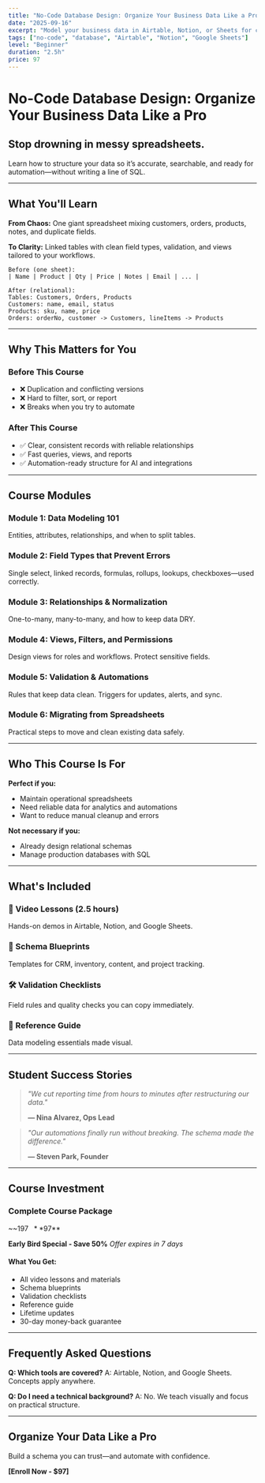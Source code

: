 ```yaml
---
title: "No-Code Database Design: Organize Your Business Data Like a Pro"
date: "2025-09-16"
excerpt: "Model your business data in Airtable, Notion, or Sheets for clarity, consistency, and speed."
tags: ["no-code", "database", "Airtable", "Notion", "Google Sheets"]
level: "Beginner"
duration: "2.5h"
price: 97
---
```


# No-Code Database Design: Organize Your Business Data Like a Pro

## Stop drowning in messy spreadsheets.

Learn how to structure your data so it’s accurate, searchable, and ready for automation—without writing a line of SQL.

---

## What You'll Learn

**From Chaos:**
One giant spreadsheet mixing customers, orders, products, notes, and duplicate fields.

**To Clarity:**
Linked tables with clean field types, validation, and views tailored to your workflows.

```text
Before (one sheet):
| Name | Product | Qty | Price | Notes | Email | ... |

After (relational):
Tables: Customers, Orders, Products
Customers: name, email, status
Products: sku, name, price
Orders: orderNo, customer -> Customers, lineItems -> Products
```

---

## Why This Matters for You

### Before This Course
- ❌ Duplication and conflicting versions
- ❌ Hard to filter, sort, or report
- ❌ Breaks when you try to automate

### After This Course
- ✅ Clear, consistent records with reliable relationships
- ✅ Fast queries, views, and reports
- ✅ Automation-ready structure for AI and integrations

---

## Course Modules

### Module 1: Data Modeling 101
Entities, attributes, relationships, and when to split tables.

### Module 2: Field Types that Prevent Errors
Single select, linked records, formulas, rollups, lookups, checkboxes—used correctly.

### Module 3: Relationships & Normalization
One-to-many, many-to-many, and how to keep data DRY.

### Module 4: Views, Filters, and Permissions
Design views for roles and workflows. Protect sensitive fields.

### Module 5: Validation & Automations
Rules that keep data clean. Triggers for updates, alerts, and sync.

### Module 6: Migrating from Spreadsheets
Practical steps to move and clean existing data safely.

---

## Who This Course Is For

**Perfect if you:**
- Maintain operational spreadsheets
- Need reliable data for analytics and automations
- Want to reduce manual cleanup and errors

**Not necessary if you:**
- Already design relational schemas
- Manage production databases with SQL

---

## What's Included

### 🎥 Video Lessons (2.5 hours)
Hands-on demos in Airtable, Notion, and Google Sheets.

### 🧩 Schema Blueprints
Templates for CRM, inventory, content, and project tracking.

### 🛠️ Validation Checklists
Field rules and quality checks you can copy immediately.

### 📖 Reference Guide
Data modeling essentials made visual.

---

## Student Success Stories

> *"We cut reporting time from hours to minutes after restructuring our data."*
>
> **— Nina Alvarez, Ops Lead**

> *"Our automations finally run without breaking. The schema made the difference."*
>
> **— Steven Park, Founder**

---

## Course Investment

### **Complete Course Package**
~~$197~~ **$97**

**Early Bird Special - Save 50%**
*Offer expires in 7 days*

#### What You Get:
- All video lessons and materials
- Schema blueprints
- Validation checklists
- Reference guide
- Lifetime updates
- 30-day money-back guarantee

---

## Frequently Asked Questions

**Q: Which tools are covered?**
A: Airtable, Notion, and Google Sheets. Concepts apply anywhere.

**Q: Do I need a technical background?**
A: No. We teach visually and focus on practical structure.

---

## Organize Your Data Like a Pro

Build a schema you can trust—and automate with confidence.

**[Enroll Now - $97]**









